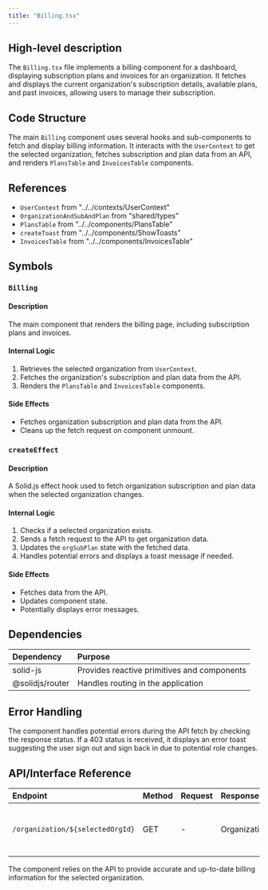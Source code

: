 ```yaml
---
title: "Billing.tsx"
---
```


## High-level description
The `Billing.tsx` file implements a billing component for a dashboard, displaying subscription plans and invoices for an organization. It fetches and displays the current organization's subscription details, available plans, and past invoices, allowing users to manage their subscription.

## Code Structure
The main `Billing` component uses several hooks and sub-components to fetch and display billing information. It interacts with the `UserContext` to get the selected organization, fetches subscription and plan data from an API, and renders `PlansTable` and `InvoicesTable` components.

## References
- `UserContext` from "../../contexts/UserContext"
- `OrganizationAndSubAndPlan` from "shared/types"
- `PlansTable` from "../../components/PlansTable"
- `createToast` from "../../components/ShowToasts"
- `InvoicesTable` from "../../components/InvoicesTable"

## Symbols

### `Billing`
#### Description
The main component that renders the billing page, including subscription plans and invoices.

#### Internal Logic
1. Retrieves the selected organization from `UserContext`.
2. Fetches the organization's subscription and plan data from the API.
3. Renders the `PlansTable` and `InvoicesTable` components.

#### Side Effects
- Fetches organization subscription and plan data from the API.
- Cleans up the fetch request on component unmount.

### `createEffect`
#### Description
A Solid.js effect hook used to fetch organization subscription and plan data when the selected organization changes.

#### Internal Logic
1. Checks if a selected organization exists.
2. Sends a fetch request to the API to get organization data.
3. Updates the `orgSubPlan` state with the fetched data.
4. Handles potential errors and displays a toast message if needed.

#### Side Effects
- Fetches data from the API.
- Updates component state.
- Potentially displays error messages.

## Dependencies
| Dependency | Purpose |
|:-----------|:--------|
| solid-js | Provides reactive primitives and components |
| @solidjs/router | Handles routing in the application |

## Error Handling
The component handles potential errors during the API fetch by checking the response status. If a 403 status is received, it displays an error toast suggesting the user sign out and sign back in due to potential role changes.

## API/Interface Reference
| Endpoint | Method | Request | Response | Description |
|:---------|:-------|:--------|:---------|:------------|
| `/organization/${selectedOrgId}` | GET | - | OrganizationAndSubAndPlan | Fetches organization subscription and plan data |

The component relies on the API to provide accurate and up-to-date billing information for the selected organization.